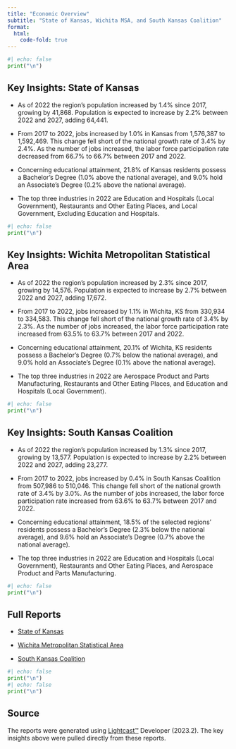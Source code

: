 ```yaml
---
title: "Economic Overview"
subtitle: "State of Kansas, Wichita MSA, and South Kansas Coalition"
format: 
  html:
    code-fold: true
---
```


```python
#| echo: false
print("\n")
```

## Key Insights: State of Kansas

-   As of 2022 the region's population increased by 1.4% since 2017, growing by 41,868. Population is expected to increase by 2.2% between 2022 and 2027, adding 64,441.

-   From 2017 to 2022, jobs increased by 1.0% in Kansas from 1,576,387 to 1,592,469. This change fell short of the national growth rate of 3.4% by 2.4%. As the number of jobs increased, the labor force participation rate decreased from 66.7% to 66.7% between 2017 and 2022.

-   Concerning educational attainment, 21.8% of Kansas residents possess a Bachelor's Degree (1.0% above the national average), and 9.0% hold an Associate's Degree (0.2% above the national average).

-   The top three industries in 2022 are Education and Hospitals (Local Government), Restaurants and Other Eating Places, and Local Government, Excluding Education and Hospitals.

```python
#| echo: false
print("\n")
```

## Key Insights: Wichita Metropolitan Statistical Area

-   As of 2022 the region's population increased by 2.3% since 2017, growing by 14,576. Population is expected to increase by 2.7% between 2022 and 2027, adding 17,672.

-   From 2017 to 2022, jobs increased by 1.1% in Wichita, KS from 330,934 to 334,583. This change fell short of the national growth rate of 3.4% by 2.3%. As the number of jobs increased, the labor force participation rate increased from 63.5% to 63.7% between 2017 and 2022.

-   Concerning educational attainment, 20.1% of Wichita, KS residents possess a Bachelor's Degree (0.7% below the national average), and 9.0% hold an Associate's Degree (0.1% above the national average).

-   The top three industries in 2022 are Aerospace Product and Parts Manufacturing, Restaurants and Other Eating Places, and Education and Hospitals (Local Government).

```python
#| echo: false
print("\n")
```

## Key Insights: South Kansas Coalition

-   As of 2022 the region's population increased by 1.3% since 2017, growing by 13,577. Population is expected to increase by 2.2% between 2022 and 2027, adding 23,277.

-   From 2017 to 2022, jobs increased by 0.4% in South Kansas Coalition from 507,986 to 510,046. This change fell short of the national growth rate of 3.4% by 3.0%. As the number of jobs increased, the labor force participation rate increased from 63.6% to 63.7% between 2017 and 2022.

-   Concerning educational attainment, 18.5% of the selected regions' residents possess a Bachelor's Degree (2.3% below the national average), and 9.6% hold an Associate's Degree (0.7% above the national average).

-   The top three industries in 2022 are Education and Hospitals (Local Government), Restaurants and Other Eating Places, and Aerospace Product and Parts Manufacturing.

```python
#| echo: false
print("\n")
```

## Full Reports

-   [State of Kansas](https://wichitaedu-my.sharepoint.com/:b:/g/personal/f399y945_wichita_edu/EUYjyNJruMZMkoKXpWr0JvYBzAiBj1_-f68OWVnhCTmu9w?e=bO01lj)

-   [Wichita Metropolitan Statistical Area](https://wichitaedu-my.sharepoint.com/:b:/g/personal/f399y945_wichita_edu/EfpOonEmkEZBhfPtieK45qwBFXaNQpN13_5zclUk-s8FYg?e=lp4b9J)

-   [South Kansas Coalition](https://wichitaedu-my.sharepoint.com/:b:/g/personal/f399y945_wichita_edu/EZ_hcNaIO-VOiEjafQAvqFsBvvFeZn2EKNtQ9-T0iCSw8A?e=ZfgPvB)

```python
#| echo: false
print("\n")
#| echo: false
print("\n")
```

## Source

The reports were generated using [Lightcast™](https://lightcast.io/) Developer (2023.2). The key insights above were pulled directly from these reports.
